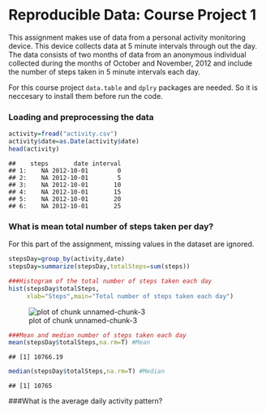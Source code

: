 Reproducible Data: Course Project 1
===================================
This assignment makes use of data from a personal activity monitoring device. This device collects data at 5 minute intervals through out the day. The data consists of two months of data from an anonymous individual collected during the months of October and November, 2012 and include the number of steps taken in 5 minute intervals each day.

For this course project `data.table` and `dplry` packages are needed. So it is neccesary to install them before run the code.



### Loading and preprocessing the data

```r
activity=fread("activity.csv")
activity$date=as.Date(activity$date)
head(activity)
```

```
##    steps       date interval
## 1:    NA 2012-10-01        0
## 2:    NA 2012-10-01        5
## 3:    NA 2012-10-01       10
## 4:    NA 2012-10-01       15
## 5:    NA 2012-10-01       20
## 6:    NA 2012-10-01       25
```

### What is mean total number of steps taken per day?
For this part of the assignment, missing values in the dataset are ignored.


```r
stepsDay=group_by(activity,date)
stepsDay=summarize(stepsDay,totalSteps=sum(steps))

###Histogram of the total number of steps taken each day
hist(stepsDay$totalSteps,
     xlab="Steps",main="Total number of steps taken each day")
```

![plot of chunk unnamed-chunk-3](figure/unnamed-chunk-3-1.png)

```r
###Mean and median number of steps taken each day
mean(stepsDay$totalSteps,na.rm=T) #Mean
```

```
## [1] 10766.19
```

```r
median(stepsDay$totalSteps,na.rm=T) #Median
```

```
## [1] 10765
```

###What is the average daily activity pattern?

